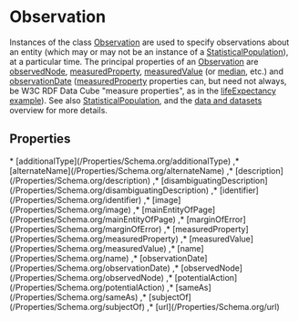 # Observation

Instances of the class <a class="localLink" href="/Observation">Observation</a> are used to specify observations about an entity (which may or may not be an instance of a <a class="localLink" href="/StatisticalPopulation">StatisticalPopulation</a>), at a particular time. The principal properties of an <a class="localLink" href="/Observation">Observation</a> are <a class="localLink" href="/observedNode">observedNode</a>, <a class="localLink" href="/measuredProperty">measuredProperty</a>, <a class="localLink" href="/measuredValue">measuredValue</a> (or <a class="localLink" href="/median">median</a>, etc.) and <a class="localLink" href="/observationDate">observationDate</a> (<a class="localLink" href="/measuredProperty">measuredProperty</a> properties can, but need not always, be W3C RDF Data Cube "measure properties", as in the <a href="https://www.w3.org/TR/vocab-data-cube/#dsd-example">lifeExpectancy example</a>).
See also <a class="localLink" href="/StatisticalPopulation">StatisticalPopulation</a>, and the <a href="/docs/data-and-datasets.html">data and datasets</a> overview for more details.

## Properties

<Grid>
* [additionalType](/Properties/Schema.org/additionalType)
,* [alternateName](/Properties/Schema.org/alternateName)
,* [description](/Properties/Schema.org/description)
,* [disambiguatingDescription](/Properties/Schema.org/disambiguatingDescription)
,* [identifier](/Properties/Schema.org/identifier)
,* [image](/Properties/Schema.org/image)
,* [mainEntityOfPage](/Properties/Schema.org/mainEntityOfPage)
,* [marginOfError](/Properties/Schema.org/marginOfError)
,* [measuredProperty](/Properties/Schema.org/measuredProperty)
,* [measuredValue](/Properties/Schema.org/measuredValue)
,* [name](/Properties/Schema.org/name)
,* [observationDate](/Properties/Schema.org/observationDate)
,* [observedNode](/Properties/Schema.org/observedNode)
,* [potentialAction](/Properties/Schema.org/potentialAction)
,* [sameAs](/Properties/Schema.org/sameAs)
,* [subjectOf](/Properties/Schema.org/subjectOf)
,* [url](/Properties/Schema.org/url)

</Grid>


